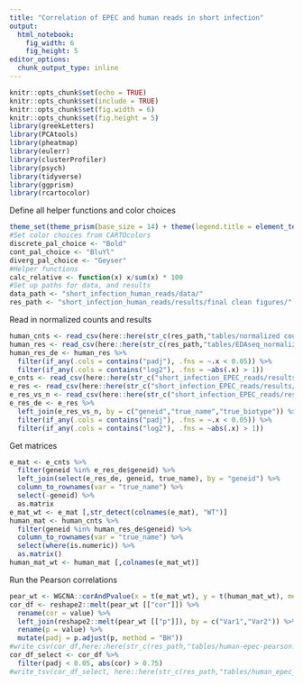 ```yaml
---
title: "Correlation of EPEC and human reads in short infection"
output: 
  html_notebook: 
    fig_width: 6
    fig_height: 5
editor_options: 
  chunk_output_type: inline
---
```


```r
knitr::opts_chunk$set(echo = TRUE)
knitr::opts_chunk$set(include = TRUE)
knitr::opts_chunk$set(fig.width = 6)
knitr::opts_chunk$set(fig.height = 5)
library(greekLetters)
library(PCAtools)
library(pheatmap)
library(eulerr)
library(clusterProfiler)
library(psych)
library(tidyverse)
library(ggprism)
library(rcartocolor)
```

Define all helper functions and color choices
```r
theme_set(theme_prism(base_size = 14) + theme(legend.title = element_text()))
#Set color choices from CARTOcolors
discrete_pal_choice <- "Bold"
cont_pal_choice <- "BluYl"
diverg_pal_choice <- "Geyser"
#Helper functions
calc_relative <- function(x) x/sum(x) * 100
#Set up paths for data, and results
data_path <- "short_infection_human_reads/data/"
res_path <- "short_infection_human_reads/results/final clean figures/"
```

Read in normalized counts and results

```r
human_cnts <- read_csv(here::here(str_c(res_path,"tables/normalized counts.csv")))
human_res <- read_csv(here::here(str_c(res_path,"tables/EDAseq_normalized results comparing by time WT infection.csv")))
human_res_de <- human_res %>% 
  filter(if_any(.cols = contains("padj"), .fns = ~.x < 0.05)) %>% 
  filter(if_any(.cols = contains("log2"), .fns = ~abs(.x) > 1))
e_cnts <- read_csv(here::here(str_c("short_infection_EPEC_reads/results/tables/normalized_counts.csv")))
e_res <- read_csv(here::here(str_c("short_infection_EPEC_reads/results/tables/EDAseq_normalized results comparing by time WT infection.csv")))
e_res_vs_n <- read_csv(here::here(str_c("short_infection_EPEC_reads/results/tables/EDAseq_normalized results comparing  WT and EscN infection.csv")))
e_res_de <- e_res %>% 
  left_join(e_res_vs_n, by = c("geneid","true_name","true_biotype")) %>% 
  filter(if_any(.cols = contains("padj"), .fns = ~.x < 0.05)) %>% 
  filter(if_any(.cols = contains("log2"), .fns = ~abs(.x) > 1))
```
Get matrices
```r
e_mat <- e_cnts %>% 
  filter(geneid %in% e_res_de$geneid) %>% 
  left_join(select(e_res_de, geneid, true_name), by = "geneid") %>% 
  column_to_rownames(var = "true_name") %>% 
  select(-geneid) %>% 
  as.matrix
e_mat_wt <- e_mat [,str_detect(colnames(e_mat), "WT")]
human_mat <- human_cnts %>% 
  filter(geneid %in% human_res_de$geneid) %>% 
  column_to_rownames(var = "true_name") %>% 
  select(where(is.numeric)) %>% 
  as.matrix()
human_mat_wt <- human_mat [,colnames(e_mat_wt)]
```

Run the Pearson correlations
```r
pear_wt <- WGCNA::corAndPvalue(x = t(e_mat_wt), y = t(human_mat_wt), method = "pearson", quick = 0.5)
cor_df <- reshape2::melt(pear_wt [["cor"]]) %>% 
  rename(cor = value) %>% 
  left_join(reshape2::melt(pear_wt [["p"]]), by = c("Var1","Var2")) %>% 
  rename(p = value) %>% 
  mutate(padj = p.adjust(p, method = "BH"))
#write_csv(cor_df,here::here(str_c(res_path,"tables/human-epec-pearson.csv")))
cor_df_select <- cor_df %>% 
  filter(padj < 0.05, abs(cor) > 0.75)
#write_tsv(cor_df_select, here::here(str_c(res_path,"tables/human_epec_pearson_select.tsv")))
```



